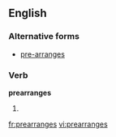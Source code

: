 ==English==
===Alternative forms===
* [[pre-arranges]]

===Verb===
'''prearranges'''

# {{third-person singular of|[[prearrange]]}}

[[fr:prearranges]]
[[vi:prearranges]]